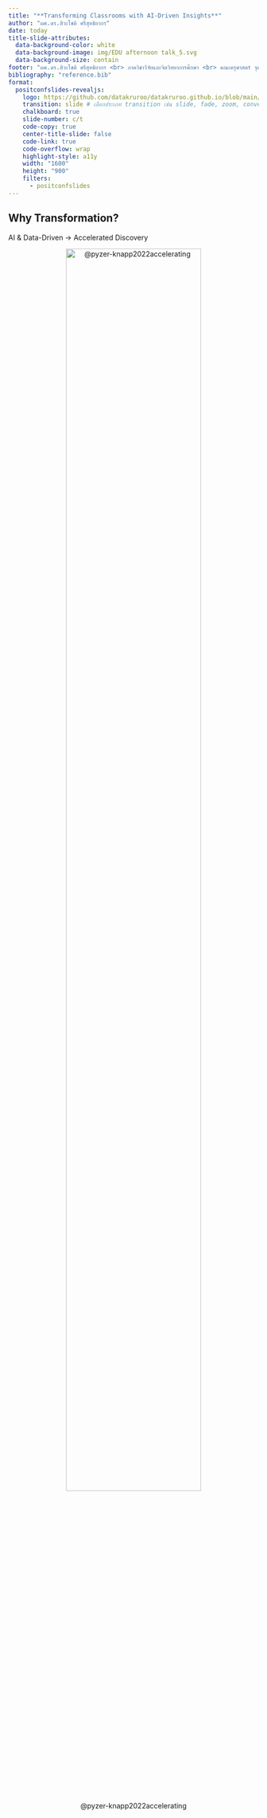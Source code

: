 ```yaml
---
title: "**Transforming Classrooms with AI-Driven Insights**"
author: "ผศ.ดร.สิวะโชติ ศรีสุทธิยากร"
date: today
title-slide-attributes: 
  data-background-color: white
  data-background-image: img/EDU afternoon talk_5.svg
  data-background-size: contain
footer: "ผศ.ดร.สิวะโชติ ศรีสุทธิยากร <br> ภาควิชาวิจัยและจิตวิทยาการศึกษา <br> คณะครุศาสตร์ จุฬาลงกรณ์มหาวิทยาลัย" 
bibliography: "reference.bib"
format:
  positconfslides-revealjs: 
    logo: https://github.com/datakruroo/datakruroo.github.io/blob/main/AI_in_Education/ppt/img/logo2.png?raw=true
    transition: slide # เลือกประเภท transition เช่น slide, fade, zoom, convex, concave
    chalkboard: true
    slide-number: c/t
    code-copy: true
    center-title-slide: false
    code-link: true
    code-overflow: wrap
    highlight-style: a11y
    width: "1600"
    height: "900"
    filters:
      - positconfslides
---
```



## Why Transformation?

AI & Data-Driven → Accelerated Discovery

 <center>
![@pyzer-knapp2022accelerating](img/paradigm.png){width="80%"}


